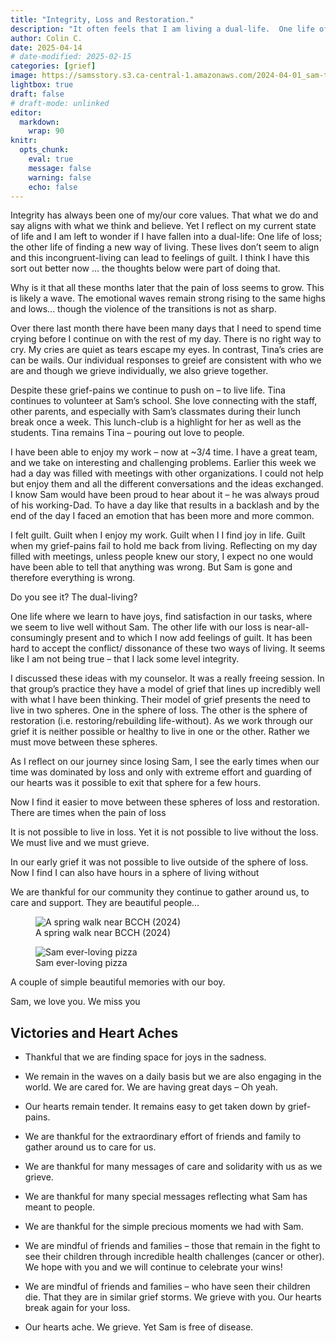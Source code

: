 ```yaml
---
title: "Integrity, Loss and Restoration."
description: "It often feels that I am living a dual-life.  One life of loss, the other of restoration."
author: Colin C.
date: 2025-04-14
# date-modified: 2025-02-15
categories: [grief]
image: https://samsstory.s3.ca-central-1.amazonaws.com/2024-04-01_sam-tina-cherry.jpg
lightbox: true
draft: false
# draft-mode: unlinked
editor: 
  markdown: 
    wrap: 90
knitr: 
  opts_chunk: 
    eval: true
    message: false
    warning: false
    echo: false
---
```


<!-- ::: {.callout-note icon="false"} -->

<!-- ::: -->

Integrity has always been one of my/our core values. That what we do and say aligns with
what we think and believe. Yet I reflect on my current state of life and I am left to
wonder if I have fallen into a dual-life: One life of loss; the other life of finding a
new way of living. These lives don't seem to align and this incongruent-living can lead to
feelings of guilt. I think I have this sort out better now ... the thoughts below were
part of doing that.

Why is it that all these months later that the pain of loss seems to grow. This is likely
a wave. The emotional waves remain strong rising to the same highs and lows... though the
violence of the transitions is not as sharp.

Over there last month there have been many days that I need to spend time crying before I
continue on with the rest of my day. There is no right way to cry. My cries are quiet as
tears escape my eyes. In contrast, Tina's cries are can be wails. Our individual responses
to greief are consistent with who we are and though we grieve individually, we also grieve
together.

Despite these grief-pains we continue to push on -- to live life. Tina continues to 
volunteer at Sam's school.  She love connecting with the staff, other parents, and especially with Sam's classmates during their lunch break once a week.  This lunch-club is a highlight for her as well as
the students.  Tina remains Tina -- pouring out love to people.  

I have been able to enjoy my work -- now at ~3/4 time.  I have a great team, and we take on interesting and challenging problems.  Earlier this week we had a day was filled with meetings with other organizations.  I could not help but enjoy them and all the different conversations and the ideas exchanged.  I know Sam would have been proud to hear about it -- he was always proud of his working-Dad.  To have a day like that results in a backlash  and by the end of the day I faced an emotion that has been more and more common.

I felt guilt.  Guilt when I enjoy my work.  Guilt when I I find joy in life.  Guilt when my grief-pains fail to hold me back from living.  Reflecting on my day filled with meetings, unless people knew our story, I expect no one would have been able to tell that anything was wrong.  But Sam is gone and therefore everything is wrong. 

Do you see it? The dual-living? 

One life where we learn to have joys, find satisfaction in our tasks, where we seem to
live well without Sam. The other life with our loss is near-all-consumingly present and to which I now add feelings of guilt.  It has been hard to accept the conflict/ dissonance of these two ways of living.
It seems like I am not being true -- that I lack some level integrity.  

I discussed these ideas with my counselor.  It was a really freeing session.  In that group's practice they have a model of grief that lines up incredibly well with what I have been thinking.  Their model of grief presents the need to live in two spheres.  One in the sphere of loss.  The other is the sphere of restoration (i.e. restoring/rebuilding life-without).  As we work through our grief it is neither possible or healthy to live in one or the other.  Rather we must move between these spheres. 

As I reflect on our journey since losing Sam, I see the early times when our time was dominated by loss and only with extreme effort and guarding of our hearts was it possible to exit that sphere for a few hours.  

Now I find it easier to move between these spheres of loss and restoration.  There are times when the pain of loss 


It is not possible to live in loss. Yet it is not possible to live without the loss. We
must live and we must grieve.

In our early grief it was not possible to live outside of the sphere of loss. Now I find I
can also have hours in a sphere of living without

We are thankful for our community they continue to gather around us, to care and support.
They are beautiful people...

::: {layout-ncol="2"}
![A spring walk near BCCH
(2024)](https://samsstory.s3.ca-central-1.amazonaws.com/2024-04-01_sam-tina-cherry.jpg)

![Sam ever-loving
pizza](https://samsstory.s3.ca-central-1.amazonaws.com/2024-04-29_sam-pizza.jpg)

A couple of simple beautiful memories with our boy.
:::

Sam, we love you. We miss you

## Victories and Heart Aches

-   Thankful that we are finding space for joys in the sadness.

-   We remain in the waves on a daily basis but we are also engaging in the world. We are
    cared for. We are having great days – Oh yeah.

-   Our hearts remain tender. It remains easy to get taken down by grief-pains.

-   We are thankful for the extraordinary effort of friends and family to gather around us
    to care for us.

-   We are thankful for many messages of care and solidarity with us as we grieve.

-   We are thankful for many special messages reflecting what Sam has meant to people.

-   We are thankful for the simple precious moments we had with Sam.

-   We are mindful of friends and families – those that remain in the fight to see their
    children through incredible health challenges (cancer or other). We hope with you and
    we will continue to celebrate your wins!

-   We are mindful of friends and families – who have seen their children die. That they
    are in similar grief storms. We grieve with you. Our hearts break again for your loss.

-   Our hearts ache. We grieve. Yet Sam is free of disease.
